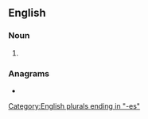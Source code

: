==English==

===Noun===
{{head|en|noun form}}

# {{plural of|en|biatch}}

===Anagrams===
* {{anagrams|en|a=abcehist|Thebaics|ice baths|icebaths}}

[[Category:English plurals ending in "-es"]]